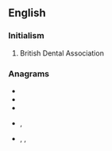 {{also|bda}}
==English==

===Initialism===
{{rfc-header|Initialism}}
{{head|en|initialism}}

# British Dental Association

===Anagrams===
* {{l|en|ABD}}
* {{l|en|ADB}}
* {{l|en|bad}}
* {{l|en|dab}}, {{l|en|DAB}}
* {{l|en|dba}}, {{l|en|DBA}}, {{l|en|D.B.A.}}